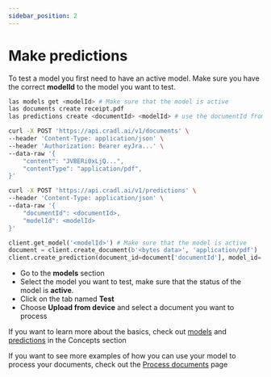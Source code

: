 ```yaml
---
sidebar_position: 2
---
```



# Make predictions

To test a model you first need to have an active model. Make sure you have the correct **modelId** to the model you want to test.

<Tabs groupId="programming-language">
<TabItem value="cli" label="CLI" default>

```bash
las models get <modelId> # Make sure that the model is active
las documents create receipt.pdf
las predictions create <documentId> <modelId> # use the documentId from the previous step
```

</TabItem>
<TabItem value="curl" label="cURL">

```bash
curl -X POST 'https://api.cradl.ai/v1/documents' \
--header 'Content-Type: application/json' \
--header 'Authorization: Bearer eyJra...' \
--data-raw '{
    "content": "JVBERi0xLjQ...",
    "contentType": "application/pdf",
}'

curl -X POST 'https://api.cradl.ai/v1/predictions' \
--header 'Content-Type: application/json' \
--data-raw '{
    "documentId": <documentId>,
    "modelId": <modelId>
}'
```

</TabItem>
<TabItem value="python" label="Python">

```python
client.get_model('<modelId>') # Make sure that the model is active
document = client.create_document(b'<bytes data>', 'application/pdf')
client.create_prediction(document_id=document['documentId'], model_id='<modelId>')
```

</TabItem>
<TabItem value="app" label="App">

* Go to the **models** section
* Select the model you want to test, make sure that the status of the model is **active**.
* Click on the tab named **Test**
* Choose **Upload from device** and select a document you want to process

</TabItem>
</Tabs>


If you want to learn more about the basics, check out [models](../concepts/models) and [predictions](../concepts/predictions) in the Concepts section

If you want to see more examples of how you can use your model to process your documents, check out the [Process documents](./serve-a-model) page